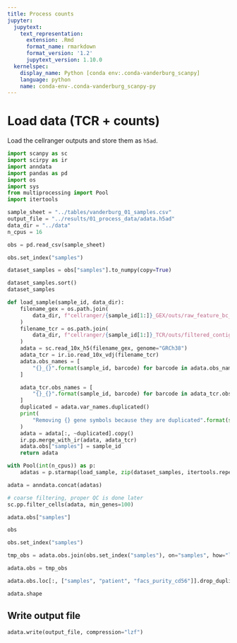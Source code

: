 ```yaml
---
title: Process counts
jupyter:
  jupytext:
    text_representation:
      extension: .Rmd
      format_name: rmarkdown
      format_version: '1.2'
      jupytext_version: 1.10.0
  kernelspec:
    display_name: Python [conda env:.conda-vanderburg_scanpy]
    language: python
    name: conda-env-.conda-vanderburg_scanpy-py
---
```


# Load data (TCR + counts)

Load the cellranger outputs and store them as `h5ad`. 

```python
import scanpy as sc
import scirpy as ir
import anndata
import pandas as pd
import os
import sys
from multiprocessing import Pool
import itertools
```

```python
sample_sheet = "../tables/vanderburg_01_samples.csv"
output_file = "../results/01_process_data/adata.h5ad"
data_dir = "../data"
n_cpus = 16
```

```python
obs = pd.read_csv(sample_sheet)
```


```python
obs.set_index("samples")
```

```python
dataset_samples = obs["samples"].to_numpy(copy=True)
```


```python
dataset_samples.sort()
dataset_samples
```

```python
def load_sample(sample_id, data_dir):
    filename_gex = os.path.join(
        data_dir, f"cellranger/{sample_id[1:]}_GEX/outs/raw_feature_bc_matrix.h5"
    )
    filename_tcr = os.path.join(
        data_dir, f"cellranger/{sample_id[1:]}_TCR/outs/filtered_contig_annotations.csv"
    )
    adata = sc.read_10x_h5(filename_gex, genome="GRCh38")
    adata_tcr = ir.io.read_10x_vdj(filename_tcr)
    adata.obs_names = [
        "{}_{}".format(sample_id, barcode) for barcode in adata.obs_names
    ]

    adata_tcr.obs_names = [
        "{}_{}".format(sample_id, barcode) for barcode in adata_tcr.obs_names
    ]
    duplicated = adata.var_names.duplicated()
    print(
        "Removing {} gene symbols because they are duplicated".format(sum(duplicated))
    )
    adata = adata[:, ~duplicated].copy()
    ir.pp.merge_with_ir(adata, adata_tcr)
    adata.obs["samples"] = sample_id
    return adata
```

```python
with Pool(int(n_cpus)) as p:
    adatas = p.starmap(load_sample, zip(dataset_samples, itertools.repeat(data_dir)))
```

```python
adata = anndata.concat(adatas)
```

```python
# coarse filtering, proper QC is done later
sc.pp.filter_cells(adata, min_genes=100)
```

```python
adata.obs["samples"]
```

```python
obs
```

```python
obs.set_index("samples")
```

```python
tmp_obs = adata.obs.join(obs.set_index("samples"), on="samples", how="left", sort=True)
```

```python
adata.obs = tmp_obs
```

```python
adata.obs.loc[:, ["samples", "patient", "facs_purity_cd56"]].drop_duplicates()
```

```python
adata.shape
```

## Write output file

```python
adata.write(output_file, compression="lzf")
```
